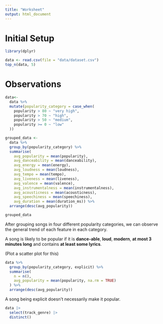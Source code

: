 ```yaml
---
title: "Worksheet"
output: html_document
---
```


# Initial Setup

```r
library(dplyr)
```


```r
data <- read.csv(file = "data/dataset.csv")
top_n(data, 5)
```

# Observations

```r
data<-
  data %>% 
  mutate(popularity_category = case_when(
    popularity > 80 ~ "very high", 
    popularity > 70 ~ "high",
    popularity > 50 ~ "medium",
    popularity >= 0 ~ "low"
  ))
```

```r
grouped_data <-
  data %>%
  group_by(popularity_category) %>%
  summarise(
    avg_popularity = mean(popularity),
    avg_danceability = mean(danceability),
    avg_energy = mean(energy),
    avg_loudness = mean(loudness),
    avg_tempo = mean(tempo),
    avg_liveness = mean(liveness),
    avg_valence = mean(valence),
    avg_instrumentalness = mean(instrumentalness),
    avg_acousticness = mean(acousticness),
    avg_speechiness = mean(speechiness),
    avg_duration = mean(duration_ms)) %>%
  arrange(desc(avg_popularity))

grouped_data
```

After grouping songs in four different popularity categories, we can observe
the general trend of each feature in each category.

A song is likely to be popular if it is **dance-able**, **loud**, **modern**,
**at most 3 minutes long** and contains **at least some lyrics**. 

(Plot a scatter plot for this)

```r
data %>% 
  group_by(popularity_category, explicit) %>% 
  summarise(
    n = n(),
    avg_popularity = mean(popularity, na.rm = TRUE)
  ) %>%
  arrange(desc(avg_popularity))
```
A song being explicit doesn't necessarily make it popular.

```r
data |>
  select(track_genre) |>
  distinct()
```

